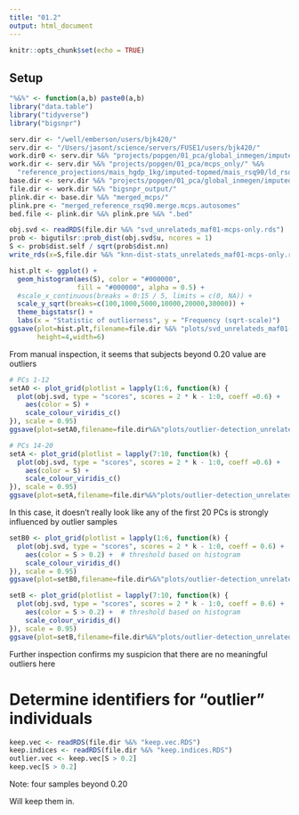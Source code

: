 ```yaml
---
title: "01.2"
output: html_document
---
```


```r
knitr::opts_chunk$set(echo = TRUE)
```

## Setup

```r
"%&%" <- function(a,b) paste0(a,b)
library("data.table")
library("tidyverse")
library("bigsnpr")

serv.dir <- "/well/emberson/users/bjk420/"
serv.dir <- "/Users/jasont/science/servers/FUSE1/users/bjk420/"
work.dir0 <- serv.dir %&% "projects/popgen/01_pca/global_inmegen/imputed-topmed/04_mais_rsq90/"
work.dir <- serv.dir %&% "projects/popgen/01_pca/mcps_only/" %&%
  "reference_projections/mais_hgdp_1kg/imputed-topmed/mais_rsq90/ld_rsq20/"
base.dir <- serv.dir %&% "projects/popgen/01_pca/global_inmegen/imputed-topmed/"
file.dir <- work.dir %&% "bigsnpr_output/"
plink.dir <- base.dir %&% "merged_mcps/"
plink.pre <- "merged_reference_rsq90.merge.mcps.autosomes"
bed.file <- plink.dir %&% plink.pre %&% ".bed"
```


```r
obj.svd <- readRDS(file.dir %&% "svd_unrelateds_maf01-mcps-only.rds")
prob <- bigutilsr::prob_dist(obj.svd$u, ncores = 1)
S <- prob$dist.self / sqrt(prob$dist.nn)
write_rds(x=S,file.dir %&% "knn-dist-stats_unrelateds_maf01-mcps-only.rds")
```

```r
hist.plt <- ggplot() +
  geom_histogram(aes(S), color = "#000000",
                 fill = "#000000", alpha = 0.5) +
  #scale_x_continuous(breaks = 0:15 / 5, limits = c(0, NA)) +
  scale_y_sqrt(breaks=c(100,1000,5000,10000,20000,30000)) +
  theme_bigstatsr() +
  labs(x = "Statistic of outlierness", y = "Frequency (sqrt-scale)")
ggsave(plot=hist.plt,filename=file.dir %&% "plots/svd_unrelateds_maf01-mcps-only_histogram.png",
       height=4,width=6)
```

From manual inspection, it seems that subjects beyond 0.20 value are outliers

```r
# PCs 1-12
setA0 <- plot_grid(plotlist = lapply(1:6, function(k) {
  plot(obj.svd, type = "scores", scores = 2 * k - 1:0, coeff =0.6) +
    aes(color = S) +
    scale_colour_viridis_c()
}), scale = 0.95)
ggsave(plot=setA0,filename=file.dir%&%"plots/outlier-detection_unrelateds_maf01-mcps-only_pc1-12.png",width=8,height=5)

# PCs 14-20
setA <- plot_grid(plotlist = lapply(7:10, function(k) {
  plot(obj.svd, type = "scores", scores = 2 * k - 1:0, coeff =0.6) +
    aes(color = S) +
    scale_colour_viridis_c()
}), scale = 0.95)
ggsave(plot=setA,filename=file.dir%&%"plots/outlier-detection_unrelateds_maf01-mcps-only_pc13-20.png",width=8,height=5)

```

In this case, it doesn't really look like any of the first 20 PCs is strongly influenced by outlier samples

```r
setB0 <- plot_grid(plotlist = lapply(1:6, function(k) {
  plot(obj.svd, type = "scores", scores = 2 * k - 1:0, coeff = 0.6) +
    aes(color = S > 0.2) +  # threshold based on histogram
    scale_colour_viridis_d()
}), scale = 0.95)
ggsave(plot=setB0,filename=file.dir%&%"plots/outlier-detection_unrelateds_maf01-mcps-only_pc1-12_threshold-p2.png",width=8,height=5)

setB <- plot_grid(plotlist = lapply(7:10, function(k) {
  plot(obj.svd, type = "scores", scores = 2 * k - 1:0, coeff = 0.6) +
    aes(color = S > 0.2) +  # threshold based on histogram
    scale_colour_viridis_d()
}), scale = 0.95)
ggsave(plot=setB,filename=file.dir%&%"plots/outlier-detection_unrelateds_maf01-mcps-only_pc13-20_threshold-p2.png",width=8,height=5)
```

Further inspection confirms my suspicion that there are no meaningful outliers here

# Determine identifiers for "outlier" individuals

```r
keep.vec <- readRDS(file.dir %&% "keep.vec.RDS")
keep.indices <- readRDS(file.dir %&% "keep.indices.RDS")
outlier.vec <- keep.vec[S > 0.2]
keep.vec[S > 0.2]
```

Note: four samples beyond 0.20 

Will keep them in.
